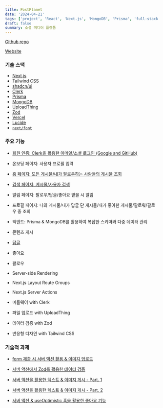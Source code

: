 ```yaml
---
title: PostPlanet
date: '2024-04-21'
tags: ['project', 'React', 'Next.js', 'MongoDB', 'Prisma', 'full-stack', 'PostPlanet']
draft: false
summary: 소셜 미디어 플랫폼
---
```


[Github repo](https://github.com/Valentin1495/PostPlanet)

[Website](https://postplanet.vercel.app)

### 기술 스택

- [Next.js](https://nextjs.org/)
- [Tailwind CSS](https://tailwindcss.com/)
- [shadcn/ui](https://ui.shadcn.com/)
- [Clerk](https://clerk.com/)
- [Prisma](https://www.prisma.io/)
- [MongoDB](https://www.mongodb.com/)
- [UploadThing](https://uploadthing.com/)
- [Zod](https://zod.dev/)
- [Vercel](https://vercel.com/)
- [Lucide](https://lucide.dev/)
- [`next/font`](https://nextjs.org/docs/basic-features/font-optimization)

### 주요 기능

- [회원 인증: Clerk을 활용한 이메일/소셜 로그인 (Google and GitHub)](/blog/projects/PostPlanet/authentication)

- 온보딩 페이지: 사용자 프로필 입력

- [홈 페이지: 모든 게시물/내가 팔로우하는 사람들의 게시물 조회](/blog/projects/PostPlanet/fetch-posts-search-parameter)

- [검색 페이지: 게시물/사용자 검색](/blog/projects/PostPlanet/search-posts-people-search-parameters)

- 알림 페이지: 팔로우/답글/좋아요 받을 시 알림

- 프로필 페이지: 나의 게시물/내가 답글 단 게시물/내가 좋아한 게시물/팔로워/팔로우 중 조회

- 백엔드: Prisma & MongoDB를 활용하여 복잡한 스키마와 다중 데이터 관리

- 콘텐츠 게시

- [답글](/blog/projects/PostPlanet/reply-functionality)

- 좋아요

- 팔로우

- Server-side Rendering

- Next.js Layout Route Groups

- Next.js Server Actions

- 미들웨어 with Clerk

- 파일 업로드 with UploadThing

- 데이터 검증 with Zod

- 반응형 디자인 with Tailwind CSS

### 기술적 과제

- [form 제출 시 서버 액션 활용 & 이미지 업로드](/blog/projects/PostPlanet/onboarding-server-action-uploadthing-part1)

- [서버 액션에서 Zod를 활용한 데이터 검증](/blog/projects/PostPlanet/onboarding-server-action-uploadthing-part2)

- [서버 액션을 활용한 텍스트 & 이미지 게시 - Part. 1](/blog/projects/PostPlanet/post-functionality-part1)

- [서버 액션을 활용한 텍스트 & 이미지 게시 - Part. 2](/blog/projects/PostPlanet/post-functionality-part2)

- [서버 액션 & useOptimistic 훅을 활용한 좋아요 기능](/blog/projects/PostPlanet/like-functionality)